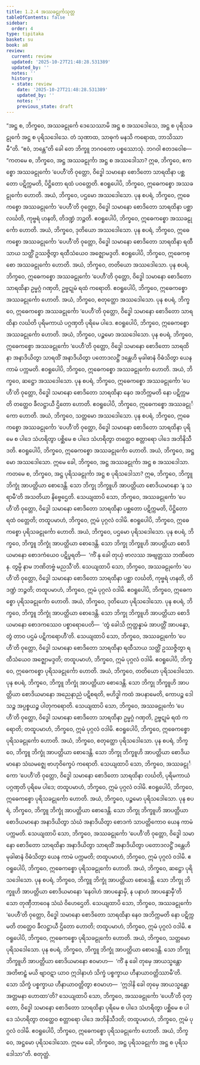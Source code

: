 ```yaml
---
title: 1.2.4 အဿခဠုင်္ကသုတ္တ
tableOfContents: false
sidebar:
  order: 4
type: tipitaka
basket: su
book: a8
review:
  current: review
  updated: '2025-10-27T21:48:28.531389'
  updated_by: ''
  notes: ''
  history:
  - state: review
    date: '2025-10-27T21:48:28.531389'
    updated_by: ''
    notes: ''
    previous_state: draft
---
```



<ReviewStatus review={frontmatter.review} showDetails={true} />

<HypothesisAnnotation frontmatter={frontmatter} />

<DynamicBreadcrumb />

<Division number="14" book="a8" e="ch" v="17" p="33">

<Paragraph number="150" book="a8">
“အဋ္ဌ စ, ဘိက္ခဝေ, အဿခဠုင်္ကေ ဒေသေဿာမိ အဋ္ဌ စ အဿဒေါသေ, အဋ္ဌ စ ပုရိသခဠုင်္ကေ အဋ္ဌ စ ပုရိသဒေါသေ. တံ သုဏာထ, သာဓုကံ မနသိ ကရောထ, ဘာသိဿာမီ”တိ. “ဧဝံ, ဘန္တေ”တိ ခေါ တေ ဘိက္ခူ ဘဂဝတော ပစ္စဿောသုံ. ဘဂဝါ ဧတဒဝေါစ—
</Paragraph>

<Paragraph number="151" book="a8">
“ကတမေ စ, ဘိက္ခဝေ, အဋ္ဌ အဿခဠုင်္ကာ အဋ္ဌ စ အဿဒေါသာ? ဣဓ, ဘိက္ခဝေ, ဧကစ္စော အဿခဠုင်္ကော ‘ပေဟီ’တိ ဝုတ္တော, ဝိဒ္ဓေါ သမာနော စောဒိတော သာရထိနာ ပစ္ဆတော ပဋိက္ကမတိ, ပိဋ္ဌိတော ရထံ ပဝတ္တေတိ. ဧဝရူပေါပိ, ဘိက္ခဝေ, ဣဓေကစ္စော အဿခဠုင်္ကော ဟောတိ. အယံ, ဘိက္ခဝေ, ပဌမော အဿဒေါသော.
</Paragraph>

<Paragraph number="152" book="a8">
ပုန စပရံ, ဘိက္ခဝေ, ဣဓေကစ္စော အဿခဠုင်္ကော ‘ပေဟီ’တိ ဝုတ္တော, ဝိဒ္ဓေါ သမာနော စောဒိတော သာရထိနာ ပစ္ဆာ လင်္ဃတိ, ကုဗ္ဗရံ ဟနတိ, တိဒဏ္ဍံ ဘဉ္ဇတိ. ဧဝရူပေါပိ, ဘိက္ခဝေ, ဣဓေကစ္စော အဿခဠုင်္ကော ဟောတိ. အယံ, ဘိက္ခဝေ, ဒုတိယော အဿဒေါသော.
</Paragraph>

<Paragraph number="153" book="a8">
ပုန စပရံ, ဘိက္ခဝေ, ဣဓေကစ္စော အဿခဠုင်္ကော ‘ပေဟီ’တိ ဝုတ္တော, ဝိဒ္ဓေါ သမာနော စောဒိတော သာရထိနာ ရထီသာယ သတ္ထိံ ဥဿဇ္ဇိတွာ ရထီသံယေဝ အဇ္ဈောမဒ္ဒတိ. ဧဝရူပေါပိ, ဘိက္ခဝေ, ဣဓေကစ္စော အဿခဠုင်္ကော ဟောတိ. အယံ, ဘိက္ခဝေ, တတိယော အဿဒေါသော.
</Paragraph>

<Paragraph number="154" book="a8">
ပုန စပရံ, ဘိက္ခဝေ, ဣဓေကစ္စော အဿခဠုင်္ကော ‘ပေဟီ’တိ ဝုတ္တော, ဝိဒ္ဓေါ သမာနော စောဒိတော သာရထိနာ ဥမ္မဂ္ဂံ ဂဏှတိ, ဥဗ္ဗဋုမံ ရထံ ကရောတိ. ဧဝရူပေါပိ, ဘိက္ခဝေ, ဣဓေကစ္စော အဿခဠုင်္ကော ဟောတိ. အယံ, ဘိက္ခဝေ, စတုတ္ထော အဿဒေါသော.
</Paragraph>

<Paragraph number="155" book="a8">
ပုန စပရံ, ဘိက္ခဝေ, ဣဓေကစ္စော အဿခဠုင်္ကော ‘ပေဟီ’တိ ဝုတ္တော, ဝိဒ္ဓေါ သမာနော စောဒိတော သာရထိနာ လင်္ဃတိ ပုရိမကာယံ ပဂ္ဂဏှတိ ပုရိမေ ပါဒေ. ဧဝရူပေါပိ, ဘိက္ခဝေ, ဣဓေကစ္စော အဿခဠုင်္ကော ဟောတိ. အယံ, ဘိက္ခဝေ, ပဉ္စမော အဿဒေါသော.
</Paragraph>

<Paragraph number="156" book="a8">
ပုန စပရံ, ဘိက္ခဝေ, ဣဓေကစ္စော အဿခဠုင်္ကော ‘ပေဟီ’တိ ဝုတ္တော, ဝိဒ္ဓေါ သမာနော စောဒိတော သာရထိနာ အနာဒိယိတွာ သာရထိံ အနာဒိယိတွာ ပတောဒလဋ္ဌိံ ဒန္တေဟိ မုခါဓာနံ ဝိဓံသိတွာ ယေန ကာမံ ပက္ကမတိ. ဧဝရူပေါပိ, ဘိက္ခဝေ, ဣဓေကစ္စော အဿခဠုင်္ကော ဟောတိ. အယံ, ဘိက္ခဝေ, ဆဋ္ဌော အဿဒေါသော.
</Paragraph>

<Paragraph number="157" book="a8">
ပုန စပရံ, ဘိက္ခဝေ, ဣဓေကစ္စော အဿခဠုင်္ကော ‘ပေဟီ’တိ ဝုတ္တော, ဝိဒ္ဓေါ သမာနော စောဒိတော သာရထိနာ နေဝ အဘိက္ကမတိ နော ပဋိက္ကမတိ တတ္ထေဝ ခီလဋ္ဌာယီ ဌိတော ဟောတိ. ဧဝရူပေါပိ, ဘိက္ခဝေ, ဣဓေကစ္စော အဿခဠုင်္ကော ဟောတိ. အယံ, ဘိက္ခဝေ, သတ္တမော အဿဒေါသော.
</Paragraph>

<Paragraph number="158" book="a8">
ပုန စပရံ, ဘိက္ခဝေ, ဣဓေကစ္စော အဿခဠုင်္ကော ‘ပေဟီ’တိ ဝုတ္တော, ဝိဒ္ဓေါ သမာနော စောဒိတော သာရထိနာ ပုရိမေ စ ပါဒေ သံဟရိတွာ ပစ္ဆိမေ စ ပါဒေ သံဟရိတွာ တတ္ထေဝ စတ္တာရော ပါဒေ အဘိနိသီဒတိ. ဧဝရူပေါပိ, ဘိက္ခဝေ, ဣဓေကစ္စော အဿခဠုင်္ကော ဟောတိ. အယံ, ဘိက္ခဝေ, အဋ္ဌမော အဿဒေါသော. ဣမေ ခေါ, ဘိက္ခဝေ, အဋ္ဌ အဿခဠုင်္ကာ အဋ္ဌ စ အဿဒေါသာ.
</Paragraph>

<Paragraph number="159" book="a8">
ကတမေ စ, ဘိက္ခဝေ, အဋ္ဌ ပုရိသခဠုင်္ကာ အဋ္ဌ စ ပုရိသဒေါသာ? ဣဓ, ဘိက္ခဝေ, ဘိက္ခူ ဘိက္ခုံ အာပတ္တိယာ စောဒေန္တိ. သော ဘိက္ခု ဘိက္ခူဟိ အာပတ္တိယာ စောဒိယမာနော ‘န သရာမီ’တိ အသတိယာ နိဗ္ဗေဌေတိ. သေယျထာပိ သော, ဘိက္ခဝေ, အဿခဠုင်္ကော ‘ပေဟီ’တိ ဝုတ္တော, ဝိဒ္ဓေါ သမာနော စောဒိတော သာရထိနာ ပစ္ဆတော ပဋိက္ကမတိ, ပိဋ္ဌိတော ရထံ ဝတ္တေတိ; တထူပမာဟံ, ဘိက္ခဝေ, ဣမံ ပုဂ္ဂလံ ဝဒါမိ. ဧဝရူပေါပိ, ဘိက္ခဝေ, ဣဓေကစ္စော ပုရိသခဠုင်္ကော ဟောတိ. အယံ, ဘိက္ခဝေ, ပဌမော ပုရိသဒေါသော.
</Paragraph>

<Paragraph number="160" book="a8">
ပုန စပရံ, ဘိက္ခဝေ, ဘိက္ခူ ဘိက္ခုံ အာပတ္တိယာ စောဒေန္တိ. သော ဘိက္ခု ဘိက္ခူဟိ အာပတ္တိယာ စောဒိယမာနော စောဒကံယေဝ ပဋိပ္ဖရတိ—  ‘ကိံ နု ခေါ တုယှံ ဗာလဿ အဗျတ္တဿ ဘဏိတေန. တွမ္ပိ နာမ ဘဏိတဗ္ဗံ မညသီ’တိ. သေယျထာပိ သော, ဘိက္ခဝေ, အဿခဠုင်္ကော ‘ပေဟီ’တိ ဝုတ္တော, ဝိဒ္ဓေါ သမာနော စောဒိတော သာရထိနာ ပစ္ဆာ လင်္ဃတိ, ကုဗ္ဗရံ ဟနတိ, တိဒဏ္ဍံ ဘဉ္ဇတိ; တထူပမာဟံ, ဘိက္ခဝေ, ဣမံ ပုဂ္ဂလံ ဝဒါမိ. ဧဝရူပေါပိ, ဘိက္ခဝေ, ဣဓေကစ္စော ပုရိသခဠုင်္ကော ဟောတိ. အယံ, ဘိက္ခဝေ, ဒုတိယော ပုရိသဒေါသော.
</Paragraph>

<Paragraph number="161" book="a8">
ပုန စပရံ, ဘိက္ခဝေ, ဘိက္ခူ ဘိက္ခုံ အာပတ္တိယာ စောဒေန္တိ. သော ဘိက္ခု ဘိက္ခူဟိ အာပတ္တိယာ စောဒိယမာနော စောဒကဿေဝ ပစ္စာရောပေတိ—  ‘တွံ ခေါသိ ဣတ္ထန္နာမံ အာပတ္တိံ အာပန္နော, တွံ တာဝ ပဌမံ ပဋိကရောဟီ’တိ. သေယျထာပိ သော, ဘိက္ခဝေ, အဿခဠုင်္ကော ‘ပေဟီ’တိ ဝုတ္တော, ဝိဒ္ဓေါ သမာနော စောဒိတော သာရထိနာ ရထီသာယ သတ္ထိံ ဥဿဇ္ဇိတွာ ရထီသံယေဝ အဇ္ဈောမဒ္ဒတိ; တထူပမာဟံ, ဘိက္ခဝေ, ဣမံ ပုဂ္ဂလံ ဝဒါမိ. ဧဝရူပေါပိ, ဘိက္ခဝေ, ဣဓေကစ္စော ပုရိသခဠုင်္ကော ဟောတိ. အယံ, ဘိက္ခဝေ, တတိယော ပုရိသဒေါသော.
</Paragraph>

<Paragraph number="162" book="a8">
ပုန စပရံ, ဘိက္ခဝေ, ဘိက္ခူ ဘိက္ခုံ အာပတ္တိယာ စောဒေန္တိ. သော ဘိက္ခု ဘိက္ခူဟိ အာပတ္တိယာ စောဒိယမာနော အညေနာညံ ပဋိစရတိ, ဗဟိဒ္ဓါ ကထံ အပနာမေတိ, ကောပဉ္စ ဒေါသဉ္စ အပ္ပစ္စယဉ္စ ပါတုကရောတိ. သေယျထာပိ သော, ဘိက္ခဝေ, အဿခဠုင်္ကော ‘ပေဟီ’တိ ဝုတ္တော, ဝိဒ္ဓေါ သမာနော စောဒိတော သာရထိနာ ဥမ္မဂ္ဂံ ဂဏှတိ, ဥဗ္ဗဋုမံ ရထံ ကရောတိ; တထူပမာဟံ, ဘိက္ခဝေ, ဣမံ ပုဂ္ဂလံ ဝဒါမိ. ဧဝရူပေါပိ, ဘိက္ခဝေ, ဣဓေကစ္စော ပုရိသခဠုင်္ကော ဟောတိ. အယံ, ဘိက္ခဝေ, စတုတ္ထော ပုရိသဒေါသော.
</Paragraph>

<Paragraph number="163" book="a8">
ပုန စပရံ, ဘိက္ခဝေ, ဘိက္ခူ ဘိက္ခုံ အာပတ္တိယာ စောဒေန္တိ. သော ဘိက္ခု ဘိက္ခူဟိ အာပတ္တိယာ စောဒိယမာနော သံဃမဇ္ဈေ ဗာဟုဝိက္ခေပံ ကရောတိ. သေယျထာပိ သော, ဘိက္ခဝေ, အဿခဠုင်္ကော ‘ပေဟီ’တိ ဝုတ္တော, ဝိဒ္ဓေါ သမာနော စောဒိတော သာရထိနာ လင်္ဃတိ, ပုရိမကာယံ ပဂ္ဂဏှတိ ပုရိမေ ပါဒေ; တထူပမာဟံ, ဘိက္ခဝေ, ဣမံ ပုဂ္ဂလံ ဝဒါမိ. ဧဝရူပေါပိ, ဘိက္ခဝေ, ဣဓေကစ္စော ပုရိသခဠုင်္ကော ဟောတိ. အယံ, ဘိက္ခဝေ, ပဉ္စမော ပုရိသဒေါသော.
</Paragraph>

<Paragraph number="164" book="a8">
ပုန စပရံ, ဘိက္ခဝေ, ဘိက္ခူ ဘိက္ခုံ အာပတ္တိယာ စောဒေန္တိ. သော ဘိက္ခု ဘိက္ခူဟိ အာပတ္တိယာ စောဒိယမာနော အနာဒိယိတွာ သံဃံ အနာဒိယိတွာ စောဒကံ သာပတ္တိကောဝ ယေန ကာမံ ပက္ကမတိ. သေယျထာပိ သော, ဘိက္ခဝေ, အဿခဠုင်္ကော ‘ပေဟီ’တိ ဝုတ္တော, ဝိဒ္ဓေါ သမာနော စောဒိတော သာရထိနာ အနာဒိယိတွာ သာရထိံ အနာဒိယိတွာ ပတောဒလဋ္ဌိံ ဒန္တေဟိ မုခါဓာနံ ဝိဓံသိတွာ ယေန ကာမံ ပက္ကမတိ; တထူပမာဟံ, ဘိက္ခဝေ, ဣမံ ပုဂ္ဂလံ ဝဒါမိ. ဧဝရူပေါပိ, ဘိက္ခဝေ, ဣဓေကစ္စော ပုရိသခဠုင်္ကော ဟောတိ. အယံ, ဘိက္ခဝေ, ဆဋ္ဌော ပုရိသဒေါသော.
</Paragraph>

<Paragraph number="165" book="a8">
ပုန စပရံ, ဘိက္ခဝေ, ဘိက္ခူ ဘိက္ခုံ အာပတ္တိယာ စောဒေန္တိ. သော ဘိက္ခု ဘိက္ခူဟိ အာပတ္တိယာ စောဒိယမာနော ‘နေဝါဟံ အာပန္နောမှိ, န ပနာဟံ အာပန္နောမှီ’တိ သော တုဏှီဘာဝေန သံဃံ ဝိဟေဌေတိ. သေယျထာပိ သော, ဘိက္ခဝေ, အဿခဠုင်္ကော ‘ပေဟီ’တိ ဝုတ္တော, ဝိဒ္ဓေါ သမာနော စောဒိတော သာရထိနာ နေဝ အဘိက္ကမတိ နော ပဋိက္ကမတိ တတ္ထေဝ ခီလဋ္ဌာယီ ဌိတော ဟောတိ; တထူပမာဟံ, ဘိက္ခဝေ, ဣမံ ပုဂ္ဂလံ ဝဒါမိ. ဧဝရူပေါပိ, ဘိက္ခဝေ, ဣဓေကစ္စော ပုရိသခဠုင်္ကော ဟောတိ. အယံ, ဘိက္ခဝေ, သတ္တမော ပုရိသဒေါသော.
</Paragraph>

<Paragraph number="166" book="a8">
ပုန စပရံ, ဘိက္ခဝေ, ဘိက္ခူ ဘိက္ခုံ အာပတ္တိယာ စောဒေန္တိ. သော ဘိက္ခု ဘိက္ခူဟိ အာပတ္တိယာ စောဒိယမာနော ဧဝမာဟ—  ‘ကိံ နု ခေါ တုမှေ အာယသ္မန္တော အတိဗာဠှံ မယိ ဗျာဝဋာ ယာဝ ဣဒါနာဟံ သိက္ခံ ပစ္စက္ခာယ ဟီနာယာဝတ္တိဿာမီ’တိ. သော သိက္ခံ ပစ္စက္ခာယ ဟီနာယာဝတ္တိတွာ ဧဝမာဟ—  ‘ဣဒါနိ ခေါ တုမှေ အာယသ္မန္တော အတ္တမနာ ဟောထာ’တိ? သေယျထာပိ သော, ဘိက္ခဝေ, အဿခဠုင်္ကော ‘ပေဟီ’တိ ဝုတ္တော, ဝိဒ္ဓေါ သမာနော စောဒိတော သာရထိနာ ပုရိမေ စ ပါဒေ သံဟရိတွာ ပစ္ဆိမေ စ ပါဒေ သံဟရိတွာ တတ္ထေဝ စတ္တာရော ပါဒေ အဘိနိသီဒတိ; တထူပမာဟံ, ဘိက္ခဝေ, ဣမံ ပုဂ္ဂလံ ဝဒါမိ. ဧဝရူပေါပိ, ဘိက္ခဝေ, ဣဓေကစ္စော ပုရိသခဠုင်္ကော ဟောတိ. အယံ, ဘိက္ခဝေ, အဋ္ဌမော ပုရိသဒေါသော. ဣမေ ခေါ, ဘိက္ခဝေ, အဋ္ဌ ပုရိသခဠုင်္ကာ အဋ္ဌ စ ပုရိသဒေါသာ”တိ.

</Paragraph>
</Division>

<Paragraph number="167" type="center" book="a8">
စတုတ္ထံ.
</Paragraph>